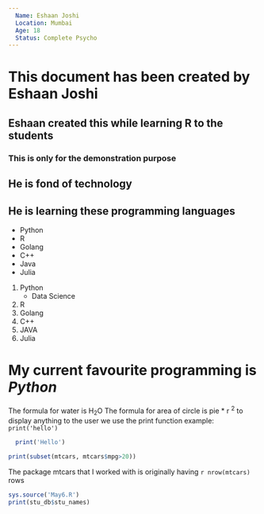 ```yaml
---
  Name: Eshaan Joshi
  Location: Mumbai
  Age: 18
  Status: Complete Psycho
---
```

# This document has been created by Eshaan Joshi
## Eshaan created this while learning R to the students
### This is only for the demonstration purpose

## He is fond of technology

## He is learning these programming languages
- Python
- R
- Golang
- C++
- Java
- Julia

1. Python
    - Data Science
2. R
3. Golang
4. C++
5. JAVA
6. Julia

# My current favourite programming is **_Python_**
The formula for water is H~2~O
The formula for area of circle is pie * r ^2^
to display anything to the user we use the print function example: `print('hello')`

```r
  print('Hello')
```

```r
print(subset(mtcars, mtcars$mpg>20))
```

The package mtcars that I worked with is originally having `r nrow(mtcars)` rows


```r
sys.source('May6.R')
print(stu_db$stu_names)
```

